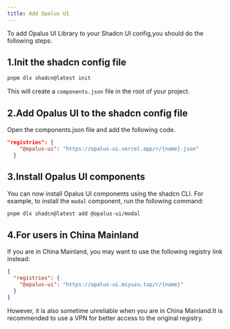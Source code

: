 ```yaml
---
title: Add Opalus UI
---
```


To add Opalus UI Library to your Shadcn UI config,you should do the following steps:

## 1.Init the shadcn config file
```bash
pnpm dlx shadcn@latest init
```
This will create a `components.json` file in the root of your project.
## 2.Add Opalus UI to the shadcn config file
Open the components.json file and add the following code.
```json
"registries": {
    "@opalus-ui": "https://opalus-ui.vercel.app/r/{name}.json"
  }
```

## 3.Install Opalus UI components
You can now install Opalus UI components using the shadcn CLI. For example, to install the `modal` component, run the following command:
```bash
pnpm dlx shadcn@latest add @opalus-ui/modal
```

## 4.For users in China Mainland
If you are in China Mainland, you may want to use the following registry link instead:
```json
{
  "registries": {
    "@opalus-ui": "https://opalus-ui.miyuzu.top/r/{name}"
  }
}
```
However, it is also sometime unreliable when you are in China Mainland.It is recommended to use a VPN for better access to the original registry.